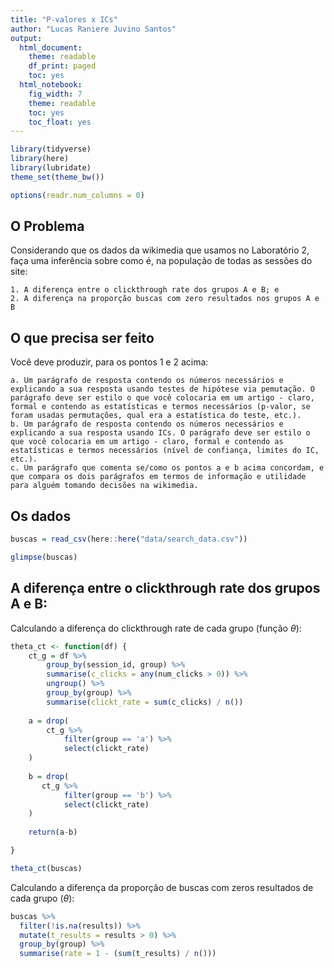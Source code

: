 ```yaml
---
title: "P-valores x ICs"
author: "Lucas Raniere Juvino Santos"
output:
  html_document:
    theme: readable
    df_print: paged
    toc: yes
  html_notebook:
    fig_width: 7
    theme: readable
    toc: yes
    toc_float: yes
---
```


```r
library(tidyverse)
library(here)
library(lubridate)
theme_set(theme_bw())

options(readr.num_columns = 0)
```


## O Problema

Considerando que os dados da wikimedia que usamos no Laboratório 2, faça uma inferência sobre como é, na população de todas as sessões do site:

    1. A diferença entre o clickthrough rate dos grupos A e B; e
    2. A diferença na proporção buscas com zero resultados nos grupos A e B
    
## O que precisa ser feito

Você deve produzir, para os pontos 1 e 2 acima:

    a. Um parágrafo de resposta contendo os números necessários e explicando a sua resposta usando testes de hipótese via pemutação. O parágrafo deve ser estilo o que você colocaria em um artigo - claro, formal e contendo as estatísticas e termos necessários (p-valor, se foram usadas permutações, qual era a estatística do teste, etc.).
    b. Um parágrafo de resposta contendo os números necessários e explicando a sua resposta usando ICs. O parágrafo deve ser estilo o que você colocaria em um artigo - claro, formal e contendo as estatísticas e termos necessários (nível de confiança, limites do IC, etc.).
    c. Um parágrafo que comenta se/como os pontos a e b acima concordam, e que compara os dois parágrafos em termos de informação e utilidade para alguém tomando decisões na wikimedia.


## Os dados

```r
buscas = read_csv(here::here("data/search_data.csv"))

glimpse(buscas)
```

## A diferença entre o clickthrough rate dos grupos A e B:

Calculando a diferença do clickthrough rate de cada grupo (função $\theta$):

```r

theta_ct <- function(df) {
    ct_g = df %>%
        group_by(session_id, group) %>%
        summarise(c_clicks = any(num_clicks > 0)) %>%
        ungroup() %>%
        group_by(group) %>%
        summarise(clickt_rate = sum(c_clicks) / n())
    
    a = drop(
        ct_g %>%
            filter(group == 'a') %>%
            select(clickt_rate)
    )
    
    b = drop(
       ct_g %>%
            filter(group == 'b') %>%
            select(clickt_rate) 
    )
    
    return(a-b)

}
```

```r
theta_ct(buscas)
```

Calculando a diferença da proporção de buscas com zeros resultados de cada grupo ($\theta$):

```r
buscas %>%
  filter(!is.na(results)) %>%
  mutate(t_results = results > 0) %>%
  group_by(group) %>%
  summarise(rate = 1 - (sum(t_results) / n()))
```

